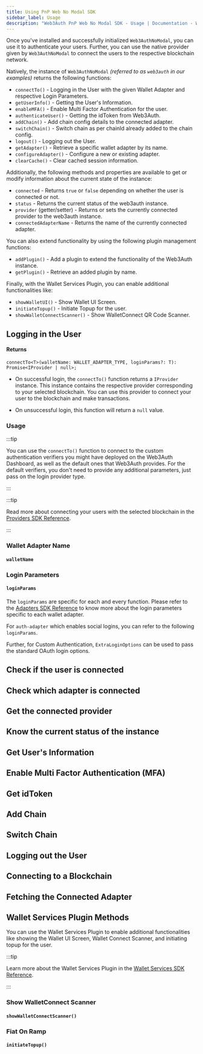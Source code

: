 ```yaml
---
title: Using PnP Web No Modal SDK
sidebar_label: Usage
description: "Web3Auth PnP Web No Modal SDK - Usage | Documentation - Web3Auth"
---
```



Once you've installed and successfully initialized `Web3AuthNoModal`, you can use it to authenticate
your users. Further, you can use the native provider given by `Web3AuthNoModal` to connect the users
to the respective blockchain network.

Natively, the instance of `Web3AuthNoModal` _(referred to as `web3auth` in our examples)_ returns
the following functions:

- `connectTo()` - Logging in the User with the given Wallet Adapter and respective Login Parameters.
- `getUserInfo()` - Getting the User's Information.
- `enableMFA()` - Enable Multi Factor Authentication for the user.
- `authenticateUser()` - Getting the idToken from Web3Auth.
- `addChain()` - Add chain config details to the connected adapter.
- `switchChain()` - Switch chain as per chainId already added to the chain config.
- `logout()` - Logging out the User.
- `getAdapter()` - Retrieve a specific wallet adapter by its name.
- `configureAdapter()` - Configure a new or existing adapter.
- `clearCache()` - Clear cached session information.

Additionally, the following methods and properties are available to get or modify information about
the current state of the instance:

- `connected` - Returns `true` or `false` depending on whether the user is connected or not.
- `status` - Returns the current status of the web3auth instance.
- `provider` (getter/setter) - Returns or sets the currently connected provider to the web3auth
  instance.
- `connectedAdapterName` - Returns the name of the currently connected adapter.

You can also extend functionality by using the following plugin management functions:

- `addPlugin()` - Add a plugin to extend the functionality of the Web3Auth instance.
- `getPlugin()` - Retrieve an added plugin by name.

Finally, with the Wallet Services Plugin, you can enable additional functionalities like:

- `showWalletUI()` - Show Wallet UI Screen.
- `initiateTopup()` - Initiate Topup for the user.
- `showWalletConnectScanner()` - Show WalletConnect QR Code Scanner.

## Logging in the User

<ConnectTo />

#### Returns

```tsx
connectTo<T>(walletName: WALLET_ADAPTER_TYPE, loginParams?: T): Promise<IProvider | null>;
```

- On successful login, the `connectTo()` function returns a `IProvider` instance. This instance
  contains the respective provider corresponding to your selected blockchain. You can use this
  provider to connect your user to the blockchain and make transactions.

- On unsuccessful login, this function will return a `null` value.

### Usage

<ConnectToExample />

:::tip

You can use the `connectTo()` function to connect to the custom authentication verifiers you might
have deployed on the Web3Auth Dashboard, as well as the default ones that Web3Auth provides. For the
default verifiers, you don't need to provide any additional parameters, just pass on the login
provider type.

:::

:::tip

Read more about connecting your users with the selected blockchain in the
[Providers SDK Reference](/sdk/pnp/web/providers).

:::

### Wallet Adapter Name

#### `walletName`

<WalletAdapters />

### Login Parameters

#### `loginParams`

The `loginParams` are specific for each and every function. Please refer to the
[Adapters SDK Reference](/sdk/pnp/web/adapters) to know more about the login parameters specific to
each wallet adapter.

For `auth-adapter` which enables social logins, you can refer to the following `loginParams`.

<AuthLoginParams />

Further, for Custom Authentication, `ExtraLoginOptions` can be used to pass the standard OAuth login
options.

<ExtraLoginOptions />

## Check if the user is connected

<Connected />

## Check which adapter is connected

<ConnectedAdapterName />

## Get the connected provider

<Provider />

## Know the current status of the instance

<Status />

## Get User's Information

<GetUserInfo />

## Enable Multi Factor Authentication (MFA)

<EnableMFA />

## Get idToken

<GetIdTokenInfo />

## Add Chain

<AddChain />

## Switch Chain

<SwitchChain />

## Logging out the User

<LogOut />

## Connecting to a Blockchain

<ConnectBlockchain />

## Fetching the Connected Adapter

<ConnectedAdapterName />

## Wallet Services Plugin Methods

You can use the Wallet Services Plugin to enable additional functionalities like showing the Wallet
UI Screen, Wallet Connect Scanner, and initiating topup for the user.

:::tip

Learn more about the Wallet Services Plugin in the
[Wallet Services SDK Reference](../wallet-services/).

:::

### Show WalletConnect Scanner

#### `showWalletConnectScanner()`

<ShowWCScanner />

### Fiat On Ramp

#### `initiateTopup()`

<InitiateTopUp />
